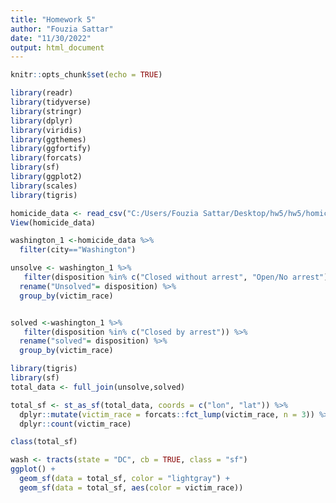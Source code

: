 ```yaml
---
title: "Homework 5"
author: "Fouzia Sattar"
date: "11/30/2022"
output: html_document
---
```


```r
knitr::opts_chunk$set(echo = TRUE)
```


```r
library(readr)
library(tidyverse)
library(stringr)
library(dplyr)
library(viridis)
library(ggthemes)
library(ggfortify)
library(forcats)
library(sf)
library(ggplot2)
library(scales)
library(tigris)

homicide_data <- read_csv("C:/Users/Fouzia Sattar/Desktop/hw5/hw5/homicide-data.csv")
View(homicide_data)

washington_1 <-homicide_data %>% 
  filter(city=="Washington") 

unsolve <- washington_1 %>% 
   filter(disposition %in% c("Closed without arrest", "Open/No arrest")) %>% 
  rename("Unsolved"= disposition) %>% 
  group_by(victim_race)


solved <-washington_1 %>% 
   filter(disposition %in% c("Closed by arrest")) %>% 
  rename("solved"= disposition) %>% 
  group_by(victim_race) 

library(tigris)
library(sf)
total_data <- full_join(unsolve,solved)

total_sf <- st_as_sf(total_data, coords = c("lon", "lat")) %>% 
  dplyr::mutate(victim_race = forcats::fct_lump(victim_race, n = 3)) %>%
  dplyr::count(victim_race)

class(total_sf)
```


```r
wash <- tracts(state = "DC", cb = TRUE, class = "sf")
ggplot() + 
  geom_sf(data = total_sf, color = "lightgray") + 
  geom_sf(data = total_sf, aes(color = victim_race))
```



